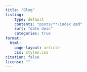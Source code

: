 ```yaml
---
title: "Blog"
listing:
    type: default
    contents: "posts/**/index.qmd"
    sort: "date desc"
    categories: true
format:
  html:
    page-layout: article
    css: styles.css
citation: false
license: ""
---
```


